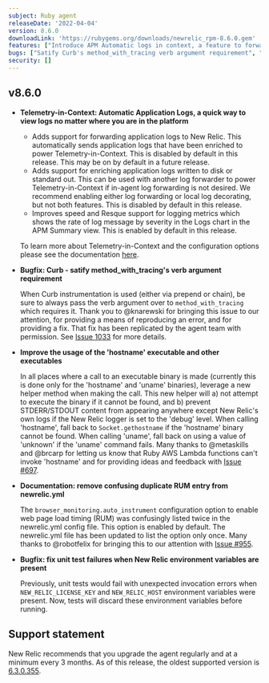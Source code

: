 ```yaml
---
subject: Ruby agent
releaseDate: '2022-04-04'
version: 8.6.0
downloadLink: 'https://rubygems.org/downloads/newrelic_rpm-8.6.0.gem'
features: ["Introduce APM Automatic logs in context, a feature to forward application logs directly to New Relic"]
bugs: ["Satify Curb's method_with_tracing verb argument requirement", "Improve the usage of the hostname executable and other executables to fix errors in AWS Lambda"]
security: []
---
```


## v8.6.0

* **Telemetry-in-Context:  Automatic Application Logs, a quick way to view logs no matter where you are in the platform**

  * Adds support for forwarding application logs to New Relic. This automatically sends application logs that have been enriched to power Telemetry-in-Context. This is disabled by default in this release. This may be on by default in a future release.
  * Adds support for enriching application logs written to disk or standard out. This can be used with another log forwarder to power Telemetry-in-Context if in-agent log forwarding is not desired. We recommend enabling either log forwarding or local log decorating, but not both features. This is disabled by default in this release.
  * Improves speed and Resque support for logging metrics which shows the rate of log message by severity in the Logs chart in the APM Summary view. This is enabled by default in this release.

  To learn more about Telemetry-in-Context and the configuration options please see the documentation [here](https://docs.newrelic.com/docs/apm/agents/ruby-agent/configuration/ruby-agent-configuration/#application-logging).

* **Bugfix: Curb - satify method_with_tracing's verb argument requirement**

  When Curb instrumentation is used (either via prepend or chain), be sure to always pass the verb argument over to `method_with_tracing` which requires it. Thank you to @knarewski for bringing this issue to our attention, for providing a means of reproducing an error, and for providing a fix. That fix has been replicated by the agent team with permission. See [Issue 1033](https://github.com/newrelic/newrelic-ruby-agent/issues/1033) for more details.

* **Improve the usage of the 'hostname' executable and other executables**

  In all places where a call to an executable binary is made (currently this is done only for the 'hostname' and 'uname' binaries), leverage a new helper method when making the call. This new helper will a) not attempt to execute the binary if it cannot be found, and b) prevent STDERR/STDOUT content from appearing anywhere except New Relic's own logs if the New Relic logger is set to the 'debug' level. When calling 'hostname', fall back to `Socket.gethostname` if the 'hostname' binary cannot be found. When calling 'uname', fall back on using a value of 'unknown' if the 'uname' command fails. Many thanks to @metaskills and @brcarp for letting us know that Ruby AWS Lambda functions can't invoke 'hostname' and for providing ideas and feedback with [Issue #697](https://github.com/newrelic/newrelic-ruby-agent/issues/697).

* **Documentation: remove confusing duplicate RUM entry from newrelic.yml**

  The `browser_monitoring.auto_instrument` configuration option to enable web page load timing (RUM) was confusingly listed twice in the newrelic.yml config file. This option is enabled by default. The newrelic.yml file has been updated to list the option only once. Many thanks to @robotfelix for bringing this to our attention with [Issue #955](https://github.com/newrelic/newrelic-ruby-agent/issues/955).

* **Bugfix: fix unit test failures when New Relic environment variables are present**

  Previously, unit tests would fail with unexpected invocation errors when `NEW_RELIC_LICENSE_KEY` and `NEW_RELIC_HOST` environment variables were present. Now, tests will discard these environment variables before running.

## Support statement

New Relic recommends that you upgrade the agent regularly and at a minimum every 3 months. As of this release, the oldest supported version is [6.3.0.355](https://docs.newrelic.com/docs/release-notes/agent-release-notes/ruby-release-notes/ruby-agent-630355).
